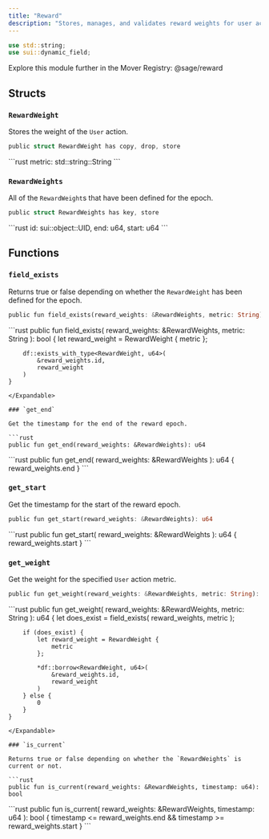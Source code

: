 ```yaml
---
title: "Reward"
description: "Stores, manages, and validates reward weights for user actions."
---
```


```rust
use std::string;
use sui::dynamic_field;
```

<Tip>
  Explore this module further in the Mover Registry: @sage/reward
</Tip>

## Structs

### `RewardWeight`

Stores the weight of the `User` action.

```rust
public struct RewardWeight has copy, drop, store
```

<Expandable title="Fields">
  ```rust
    metric: std::string::String
  ```
</Expandable>

### `RewardWeights`

All of the `RewardWeight`s that have been defined for the epoch.

```rust
public struct RewardWeights has key, store
```

<Expandable title="Fields">
  ```rust
    id: sui::object::UID,
    end: u64,
    start: u64
  ```
</Expandable>

## Functions

### `field_exists`

Returns true or false depending on whether the `RewardWeight` has been defined for the epoch.

```rust
public fun field_exists(reward_weights: &RewardWeights, metric: String): bool
```

<Expandable title="Implementation">
  ```rust
    public fun field_exists(
        reward_weights: &RewardWeights,
        metric: String
    ): bool {
        let reward_weight = RewardWeight {
            metric
        };
  
        df::exists_with_type<RewardWeight, u64>(
            &reward_weights.id,
            reward_weight
        )
    }
  ```
</Expandable>

### `get_end`

Get the timestamp for the end of the reward epoch.

```rust
public fun get_end(reward_weights: &RewardWeights): u64
```

<Expandable title="Implementation">
  ```rust
    public fun get_end(
        reward_weights: &RewardWeights
    ): u64 {
        reward_weights.end
    }
  ```
</Expandable>

### `get_start`

Get the timestamp for the start of the reward epoch.

```rust
public fun get_start(reward_weights: &RewardWeights): u64
```

<Expandable title="Implementation">
  ```rust
    public fun get_start(
        reward_weights: &RewardWeights
    ): u64 {
        reward_weights.start
    }
  ```
</Expandable>

### `get_weight`

Get the weight for the specified `User` action metric.

```rust
public fun get_weight(reward_weights: &RewardWeights, metric: String): u64
```

<Expandable title="Implementation">
  ```rust
    public fun get_weight(
        reward_weights: &RewardWeights,
        metric: String
    ): u64 {
        let does_exist = field_exists(
            reward_weights,
            metric
        );
  
        if (does_exist) {
            let reward_weight = RewardWeight {
                metric
            };
  
            *df::borrow<RewardWeight, u64>(
                &reward_weights.id,
                reward_weight
            )
        } else {
            0
        }
    }
  ```
</Expandable>

### `is_current`

Returns true or false depending on whether the `RewardWeights` is current or not.

```rust
public fun is_current(reward_weights: &RewardWeights, timestamp: u64): bool
```

<Expandable title="Implementation">
  ```rust
    public fun is_current(
        reward_weights: &RewardWeights,
        timestamp: u64
    ): bool {
        timestamp <= reward_weights.end &&
        timestamp >= reward_weights.start
    }
  ```
</Expandable>